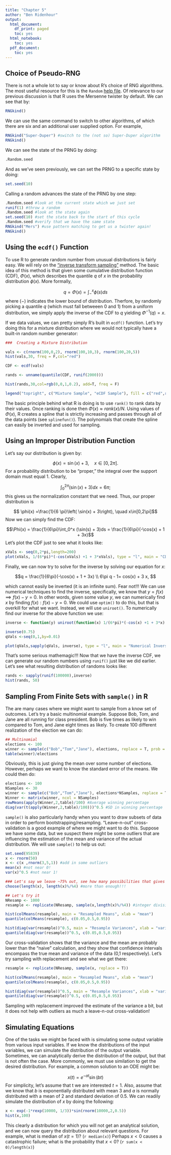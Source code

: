 ```yaml
---
title: "Chapter 5"
author: "Ben Ridenhour"
output:
  html_document:
    df_print: paged
    toc: yes
  html_notebook:
    toc: yes
  pdf_document:
    toc: yes
---
```



## Choice of Pseudo-RNG

There is not a whole lot to say or know about R's choice of RNG algorithms. The most useful resource for this is the `Random` [help file](https://stat.ethz.ch/R-manual/R-devel/library/base/html/Random.html). Of relevance to our previous discussion is that R uses the Mersenne twister by default. We can see that by: 

```r
RNGkind()
```

We can use the same command to switch to other algorithms, of which there are six and an additional user supplied option. For example,

```r
RNGkind("Super-Duper") #switch to the (not so) Super-Duper algorithm
RNGkind()
```

We can see the state of the PRNG by doing:

```r
.Random.seed
```

And as we've seen previously, we can set the PRNG to a specific state by doing:

```r
set.seed(10)
```

Calling a random advances the state of the PRNG by one step:

```r
.Random.seed #look at the current state which we just set
runif(1) #throw a random
.Random.seed #look at the state again
set.seed(10) #set the state back to the start of this cycle
.Random.seed #verify that we have the same state
RNGkind("Mers") #use pattern matching to get us a twister again!
RNGkind()
```

## Using the `ecdf()` Function

To use R to generate random number from unusual distributions is fairly easy. We will rely on the ["inverse transform sampling"](https://en.wikipedia.org/wiki/Inverse_transform_sampling) method. The basic idea of this method is that given some cumulative distribution function (CDF), $\Phi(x)$, which describes the quantile $q$ of $x$ in the probability distribution $\phi(x)$. More formally,

$$q = \Phi(x) = \int_-^x\phi(s)ds$$
where $(-)$ indicates the lower bound of distribution. Therfore, by randomly picking a quantile $q$ (which must fall betweeen 0 and 1) from a uniform distribution, we simply apply the inverse of the CDF to $q$ yielding $\Phi^{-1}(q) = x$.

If we data values, we can pretty simply R's built in `ecdf()` function. Let's try doing this for a mixture distribution where we would not typically have a built-in random number generator:   

```r

###  Creating a Mixture Distribution

vals <- c(rnorm(100,0,2), rnorm(100,10,3), rnorm(100,20,5))
hist(vals,30, freq = F,col="red")

CDF <- ecdf(vals)

rands <- unname(quantile(CDF, runif(2000)))

hist(rands,30,col=rgb(0,0,1,0.2), add=T, freq = F)

legend("topright", c("Mixture Sample", "eCDF Sample"), fill = c("red",rgb(0,0,1,0.2)))
```

The basic principle behind what R is doing is to use `rank()` to rank data by their values. Once ranking is done then $\Phi(x) \approx rank(x)/N$. Using values of $\Phi(x)$, R creates a spline that is strictly increasing and passes through all of the data points (see `splinefun()`). The polynomials that create the spline can easily be inverted and used for sampling. 


## Using an Improper Distribution Function

Let's say our distribution is given by:

$$\phi(x) = \sin(x) + 3, \quad x\in[0,2\pi].$$
For a probability distribution to be "proper," the integral over the support domain must equal 1. Clearly, 

$$\int_0^{2\pi}(\sin(x) + 3)dx = 6 \pi;$$
this gives us the normalization constant that we need. Thus, our proper distribution is 

$$ \phi(x) =\frac{1}{6 \pi}\left( \sin(x) + 3\right), \quad x\in[0,2\pi]$$
Now we can simply find the CDF:

$$\Phi(x) = \frac{1}{6\pi}\int_0^x (\sin(s) + 3)ds = \frac{1}{6\pi}(-\cos(x) + 1 + 3x)$$
Let's plot the CDF just to see what it looks like:

```r
xVals <- seq(0,2*pi,length=200)
plot(xVals, 1/(6*pi)*(-cos(xVals) +1 + 3*xVals), type = "l", main = "CDF", xlab = "x", ylab = "quantile")
```

Finally, we can now try to solve for the inverse by solving our equation for $x$:

$$q = \frac{1}{6\pi}(-\cos(x) + 1 + 3x) \\
 6\pi q - 1= cos(x) + 3 x,  $$

which cannot easily be inverted (it is an infinite sum). Fear not!!! We can use numerical techniques to find the inverse, specifically, we know that $y = f(x) \implies f(x) - y = 0.$ In other words, given some value $y$, we can numerically find $x$ by finding $f(x) : f(x) - y = 0$. We could use `optim()` to do this, but that is overkill for what we want. Instead, we will use `uniroot()`. To numerically find our inverse for the above function we use:

```r

inverse <- function(y) uniroot(function(x) 1/(6*pi)*(-cos(x) +1 + 3*x) - y, lower = 0, upper = 2*pi)$root 

inverse(0.75)
qVals <-seq(0,1,by=0.01)

plot(qVals,sapply(qVals, inverse), type = "l", main = "Numerical Inverse CDF", ylab = "x", xlab = "quantile")
```

That's some serious mathemagic!!! Now that we have the inverse CDF, we can generate our random numbers using `runif()` just like we did earlier. Let's see what resulting distribution of randoms looks like:

```r
rands <- sapply(runif(100000),inverse)
hist(rands, 50)
```



## Sampling From Finite Sets with `sample()` in R 

The are many cases where we might want to sample from a know set of outcomes. Let's try a basic multinomial example. Suppose Bob, Tom, and Jane are all running for class president. Bob is five times as likely to win compared to Tom, and Jane eight times as likely. To create 100 different realization of the election we can do:

```r
## Multinomial
elections <- 100
winner <- sample(c("Bob","Tom","Jane"), elections, replace = T, prob = c(5,1,8))
table(winner)/elections
```

Obviously, this is just giving the mean over some number of elections. However, perhaps we want to know the standard error of the means. We could then do:

```r
elections <- 100
NSamples <- 30
winner <- sample(c("Bob","Tom","Jane"), elections*NSamples, replace = T, prob = c(5,1,8))
Winner <- matrix(winner, ncol = NSamples)
rowMeans(apply(Winner,2,table)/100) #Average winning percentage
diag(var(t(apply(Winner,2,table)/100)))^0.5 #SD in winning percentage
```

`sample()` is also particularly handy when you want to draw subsets of data in order to perform bootstrapping/resampling. "Leave-n-out" cross-validation is a good example of where we might want to do this. Suppose we have some data, but we suspect there might be some outliers that are influencing the estimation of the mean and variance of the actual distribution. We will use `sample()` to help us out:

```r
set.seed(95839)
x <- rnorm(50)
x <- c(x ,rnorm(3,5,1)) #add in some outliers
mean(x) #not near 0!
var(x)^0.5 #not near 1!

### Let's say we leave ~75% out, see how many possibilities that gives
choose(length(x), length(x)%/%4) #more than enough!!!

## Let's try it
NResamp <- 1000
resample <- replicate(NResamp, sample(x,length(x)%/%4)) #integer division is done with "%/%" in R

hist(colMeans(resample), main = "Resampled Means", xlab = "mean")
quantile(colMeans(resample), c(0.05,0.5,0.95)) 

hist(diag(var(resample))^0.5, main = "Resample Variances", xlab = "variance")
quantile(diag(var(resample))^0.5, c(0.05,0.5,0.95))
```

Our cross-validation shows that the variance and the mean are probably lower than the "naive" calculation, and they show that confidence intervals encompass the true mean and variance of the data (0,1 respectively). Let's try sampling with replacement and see what we get there:

```r
resample <- replicate(NResamp, sample(x, replace = T))

hist(colMeans(resample), main = "Resampled Means", xlab = "mean")
quantile(colMeans(resample), c(0.05,0.5,0.95)) 

hist(diag(var(resample))^0.5, main = "Resample Variances", xlab = "variance")
quantile(diag(var(resample))^0.5, c(0.05,0.5,0.95))
```

Sampling with replacement improved the estimate of the variance a bit, but it does not help with outliers as much a leave-n-out cross-validation!


## Simulating Equations

One of the tasks we might be faced with is simulating some output variable from various input variables. If we know the distributions of the input variables, we can simulate the distribution of the output variable. Sometimes, we can analytically derive the distribution of the output, but that is not often the case. More commonly, we must use similation to get the desired distribution.  For example, a common solution to an ODE might be:

$$ x(t) = e^{-at}\sin(bt)$$
For simplicity, let's assume that t we are interested $t=1$. Also, assume that we know that $b$ is exponentially distributed with mean 3 and $a$ is normally distributed with a mean of 2 and standard deviation of 0.5. We can readily simulate the distribution of $x$ by doing the following:

```r
x <- exp(-1*rexp(10000, 1/3))*sin(rnorm(10000,2,0.5))
hist(x,100)
```

This clearly a distribution for which you will not get an analytical solution, and we can now query the distribution about relevant questions. For example, what is median of $x(t=1)$? (`r median(x)`) Perhaps $x<0$ causes a catastrophic failure; what is the probability that $x < 0$? (`r sum(x < 0)/length(x)`)



